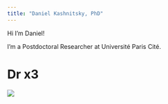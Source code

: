 ```yaml
---
title: "Daniel Kashnitsky, PhD"
---
```


Hi I'm Daniel!

I'm a Postdoctoral Researcher at Université Paris Cité.


# Dr x3

![](img/drx3.jpg)
